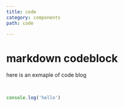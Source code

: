 ---
title: code
category: components
path: code

---



# markdown codeblock
here  is an exmaple of code blog

<br />

```js
console.log('hello')
```


<br />
<Code style="padding: 10px"  code="console.log('hello')" lang="js"  inline/>
<br />
<br/>
<Code  code="console.log('hello world!')" lang="js" theme="material-theme-darker" />


